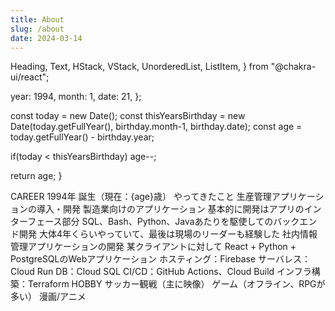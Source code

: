 ```yaml
---
title: About
slug: /about
date: 2024-03-14
---
```


  Heading,
  Text,
  HStack,
  VStack,
  UnorderedList,
  ListItem,
} from "@chakra-ui/react";

  year: 1994,
  month: 1,
  date: 21,
};

  const today = new Date();
  const thisYearsBirthday = new Date(today.getFullYear(), birthday.month-1, birthday.date);
  const age = today.getFullYear() - birthday.year;

if(today < thisYearsBirthday) age--;

return age;
}


<VStack textColor="gray.900" paddingTop="12" alignItems="start" spacing="2">
  <Heading fontSize="md">CAREER</Heading>
  <HStack spacing="4" width="800px" paddingLeft="2">
    <Text width="10%">1994年</Text>
    <Text>誕生（現在：{age}歳）</Text>
  </HStack>
  <Heading fontSize="md" paddingTop="2">
    やってきたこと
  </Heading>
  <UnorderedList paddingLeft="2" spacing="2" fontSize="md">
    <ListItem>
      <Text>生産管理アプリケーションの導入・開発</Text>
      <Text>製造業向けのアプリケーション</Text>
      <Text>基本的に開発はアプリのインターフェース部分</Text>
      <Text>SQL、Bash、Python、Javaあたりを駆使してのバックエンド開発</Text>
      <Text>大体4年くらいやっていて、最後は現場のリーダーも経験した</Text>
    </ListItem>
    <ListItem>
      <Text>社内情報管理アプリケーションの開発</Text>
      <Text>某クライアントに対して</Text>
      <Text>React + Python + PostgreSQLのWebアプリケーション</Text>
      <Text>ホスティング：Firebase</Text>
      <Text>サーバレス：Cloud Run</Text>
      <Text>DB：Cloud SQL</Text>
      <Text>CI/CD：GitHub Actions、Cloud Build</Text>
      <Text>インフラ構築：Terraform</Text>
    </ListItem>
  </UnorderedList>
</VStack>
<VStack textColor="gray.900" paddingTop="12" alignItems="start" spacing="2">
  <Heading fontSize="md">HOBBY</Heading>
  <UnorderedList paddingLeft="2" spacing="0" fontSize="0.95rem">
    <ListItem>サッカー観戦（主に映像）</ListItem>
    <ListItem>ゲーム（オフライン、RPGが多い）</ListItem>
    <ListItem>漫画/アニメ</ListItem>
  </UnorderedList>
</VStack>
